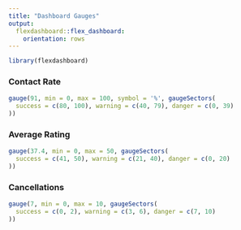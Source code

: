 ```yaml
---
title: "Dashboard Gauges"
output:
  flexdashboard::flex_dashboard:
    orientation: rows
---
```


```r
library(flexdashboard)
```

### Contact Rate

```r
gauge(91, min = 0, max = 100, symbol = '%', gaugeSectors(
  success = c(80, 100), warning = c(40, 79), danger = c(0, 39)
))
```

### Average Rating 

```r
gauge(37.4, min = 0, max = 50, gaugeSectors(
  success = c(41, 50), warning = c(21, 40), danger = c(0, 20)
))
```

### Cancellations

```r
gauge(7, min = 0, max = 10, gaugeSectors(
  success = c(0, 2), warning = c(3, 6), danger = c(7, 10)
))
```